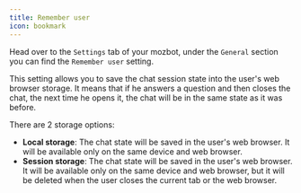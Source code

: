 ```yaml
---
title: Remember user
icon: bookmark
---
```


Head over to the `Settings` tab of your mozbot, under the `General` section you can find the `Remember user` setting.

This setting allows you to save the chat session state into the user's web browser storage. It means that if he answers a question and then closes the chat, the next time he opens it, the chat will be in the same state as it was before.

There are 2 storage options:

- **Local storage**: The chat state will be saved in the user's web browser. It will be available only on the same device and web browser.
- **Session storage**: The chat state will be saved in the user's web browser. It will be available only on the same device and web browser, but it will be deleted when the user closes the current tab or the web browser.
